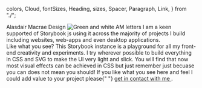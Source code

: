   colors,
  Cloud,
  fontSizes,
  Heading,
  sizes,
  Spacer,
  Paragraph,
  Link,
} from "./";

<Meta title="Alasdair Macrae Design" />

<section
  style={{
    boxShadow: `0 0 ${sizes.s24.rem} ${sizes.s8.rem} ${colors.blackEvil}`,
  }}
>
  <div
    style={{
      alignItems: "center",
      background: colors.blackEvil,
      display: "flex",
      flexDirection: "column",
      justifyContent: "center",
      minHeight: 500,
      position: "relative",
      overflow: "hidden",
      width: "100%",
    }}
  >
    <Cloud
      dispersion={10}
      cloudColor={colors.greenGrass}
      skyColor="transparent"
      style={{
        height: "100%",
        opacity: 0.4,
        position: "absolute",
        width: "100%",
      }}
    />
    <Cloud
      dispersion={30}
      cloudColor={colors.greenGrass}
      skyColor="transparent"
      style={{
        height: "100%",
        left: -250,
        opacity: 0.4,
        position: "absolute",
        top: -250,
        width: "100%",
      }}
    />
    <Cloud
      dispersion={50}
      cloudColor={colors.greenGrass}
      skyColor="transparent"
      style={{
        height: "100%",
        left: 150,
        opacity: 0.4,
        position: "absolute",
        top: 150,
        width: "100%",
      }}
    />
    <Cloud
      dispersion={70}
      cloudColor={colors.greenGrass}
      skyColor="transparent"
      style={{
        height: "100%",
        left: -200,
        opacity: 0.4,
        position: "absolute",
        top: 150,
        width: "100%",
      }}
    />
    <Cloud
      dispersion={90}
      cloudColor={colors.greenGrass}
      skyColor="transparent"
      style={{
        height: "100%",
        left: 200,
        opacity: 0.4,
        position: "absolute",
        top: -100,
        width: "100%",
      }}
    />
    <Heading align="center" style={{ margin: "0 auto" }}>
      Alasdair Macrae Design
    </Heading>
    <Spacer multiplier={4} />
    <Image
      src={amLogo}
      alt="Green and white AM letters"
      width={0}
      height={0}
      style={{
        maxWidth: rem(200),
        position: "relative",
        width: "100%",
        height: "auto",
      }}
    />
    <Paragraph
      align="center"
      fontSize="mlarge"
      style={{ position: "relative" }}
    >
      I am a keen supported of Storybook js using it across the majority of
      projects I build including websites, web-apps and even desktop
      applications.
    </Paragraph>
    <div
      style={{
        boxShadow: `inset 0 0 ${sizes.s32.rem} ${sizes.s16.rem} ${colors.blackEvil}`,
        height: "100%",
        position: "absolute",
        width: "100%",
      }}
    />
  </div>
</section>
<Spacer multiplier={4} />
<Heading level="h2">Like what you see?</Heading>
<Paragraph>
  This Storybook instance is a playground for all my front-end creativity and
  experiments. I try wherever possible to build everything in CSS and SVG to
  make the UI very light and slick. You will find that now most visual effects
  can be achieved in CSS but just remember just becuase you can does not mean
  you should!
</Paragraph>
<Paragraph>
  If you like what you see here and feel I could add value to your project
  please{" "}
  <a href="https://www.alasdairmacrae.co.uk/#contact" target="_blank">
    get in contact with me
  </a>
  .
</Paragraph>
